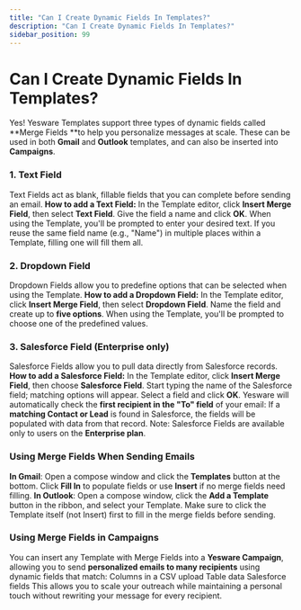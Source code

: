 ```yaml
---
title: "Can I Create Dynamic Fields In Templates?"
description: "Can I Create Dynamic Fields In Templates?"
sidebar_position: 99
---
```


# Can I Create Dynamic Fields In Templates?

Yes! Yesware Templates support three types of dynamic fields called **Merge Fields **to help you personalize messages at scale. These can be used in both **Gmail** and **Outlook** templates, and can also be inserted into **Campaigns**. 
### 1. Text Field
Text Fields act as blank, fillable fields that you can complete before sending an email.
**How to add a Text Field:**
In the Template editor, click **Insert Merge Field**, then select **Text Field**.
Give the field a name and click **OK**.
When using the Template, you'll be prompted to enter your desired text.
If you reuse the same field name (e.g., "Name") in multiple places within a Template, filling one will fill them all.
### 2. Dropdown Field
Dropdown Fields allow you to predefine options that can be selected when using the Template.
**How to add a Dropdown Field:**
In the Template editor, click **Insert Merge Field**, then select **Dropdown Field**.
Name the field and create up to **five options**.
When using the Template, you'll be prompted to choose one of the predefined values.
### 3. Salesforce Field (Enterprise only)
Salesforce Fields allow you to pull data directly from Salesforce records.
**How to add a Salesforce Field:**
In the Template editor, click **Insert Merge Field**, then choose **Salesforce Field**.
Start typing the name of the Salesforce field; matching options will appear.
Select a field and click **OK**.
Yesware will automatically check the **first recipient in the "To" field** of your email:
If a **matching Contact or Lead** is found in Salesforce, the fields will be populated with data from that record.
Note: Salesforce Fields are available only to users on the **Enterprise plan**.
### Using Merge Fields When Sending Emails
**In Gmail**: Open a compose window and click the **Templates** button at the bottom. Click **Fill In** to populate fields or use **Insert** if no merge fields need filling.
**In Outlook**: Open a compose window, click the **Add a Template** button in the ribbon, and select your Template. Make sure to click the Template itself (not Insert) first to fill in the merge fields before sending.
### Using Merge Fields in Campaigns
You can insert any Template with Merge Fields into a **Yesware Campaign**, allowing you to send **personalized emails to many recipients** using dynamic fields that match:
Columns in a CSV upload
Table data
Salesforce fields
This allows you to scale your outreach while maintaining a personal touch without rewriting your message for every recipient.